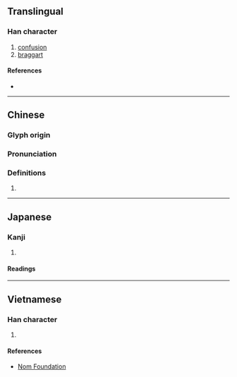 {{character info/new}}
==Translingual==

===Han character===
{{Han char|rn=61|rad=心|as=05|sn=8|four=97040|canj=PVE|ids=⿰忄奴}}

# [[confusion]]
# [[braggart]]

====References====
* {{Han ref|kx=0380.110|dkj=10441|dj=0708.100|hdz=42288.070|uh=6013|ud=24595|bh=CCAC|bd=52396}}

----

==Chinese==
{{zh-forms}}

===Glyph origin===
{{Han etym}}

===Pronunciation===
{{zh-pron
|m=náo
|c=naau4
|mc=y
|oc=y
|cat=
}}

===Definitions===
{{zh-hanzi}}

# {{rfdef|zh}}

----

==Japanese==

===Kanji===
{{ja-kanji|grade=|rs=心05}}

# {{defn|lang=ja|sort=心05}}

====Readings====
{{ja-readings
|goon=にょう<ねう
|kanon=どう<だう
|kun=みだ-れる
}}

----

==Vietnamese==

===Han character===
{{vi-readings|rs=心05|hanviet=nao}}

# {{defn|lang=vi|sort=心05}}

====References====
* [http://nomfoundation.org/common/nom_details.php?codepoint=6013 Nom Foundation]